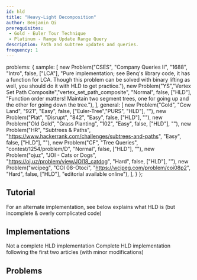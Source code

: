 ```yaml
---
id: hld
title: "Heavy-Light Decomposition"
author: Benjamin Qi
prerequisites: 
 - Gold - Euler Tour Technique
 - Platinum - Range Update Range Query
description: Path and subtree updates and queries.
frequency: 1
---
```



  problems: {
    sample: [
      new Problem("CSES", "Company Queries II", "1688", "Intro", false, ["LCA"], "Pure implementation; see Benq's library code, it has a function for LCA. Though this problem can be solved with binary lifting as well, you should do it with HLD to get practice."),
      new Problem("YS","Vertex Set Path Composite","vertex_set_path_composite", "Normal", false, ["HLD"], "Function order matters! Maintain two segment trees, one for going up and the other for going down the tree."),
    ],
    general: [
      new Problem("Gold", "Cow Land", "921", "Easy", false, ["Euler-Tree","PURS", "HLD"], ""),
      new Problem("Plat", "Disrupt", "842", "Easy", false, ["HLD"], ""),
      new Problem("Old Gold", "Grass Planting", "102", "Easy", false, ["HLD"], ""),
      new Problem("HR", "Subtrees & Paths", "https://www.hackerrank.com/challenges/subtrees-and-paths", "Easy", false, ["HLD"], ""),
      new Problem("CF", "Tree Queries", "contest/1254/problem/D", "Normal", false, ["HLD"], ""),
      new Problem("ojuz", "JOI - Cats or Dogs", "https://oj.uz/problem/view/JOI18_catdog", "Hard", false, ["HLD"], ""),
      new Problem("wcipeg", "COI 08-Otoci", "https://wcipeg.com/problem/coi08p2", "Hard", false, ["HLD"], "editorial available online"),
    ],
  }
};

<problems-list problems={metadata.problems.sample} />

## Tutorial

<resources>
  <resource source="cp-algo" title="HLD" url="https://cp-algorithms.com/graph/hld.html" starred>For an alternate implementation, see below</resource>
  <resource source="anudeep2011" title="HLD" url="https://blog.anudeep2011.com/heavy-light-decomposition/">explains what HLD is (but incomplete & overly complicated code)</resource>
</resources>

## Implementations

<resources>
  <resource source="CF" title="AI-Cash - HLD Implementation" url="blog/entry/22072" starred />
  <resource source="CF" title="adamant - Easiest HLD with subtree queries" url="blog/entry/53170" starred>Not a complete HLD implementation</resource>
  <resource source="Benq" title="Complete HLD Implementation" url="https://github.com/bqi343/USACO/blob/master/Implementations/content/graphs%20(12)/Trees%20(10)/HLD%20(10.3).h" starred>Complete HLD implementation following the first two articles (with minor modifications)</resource>
</resources>

## Problems

<problems-list problems={metadata.problems.general} />